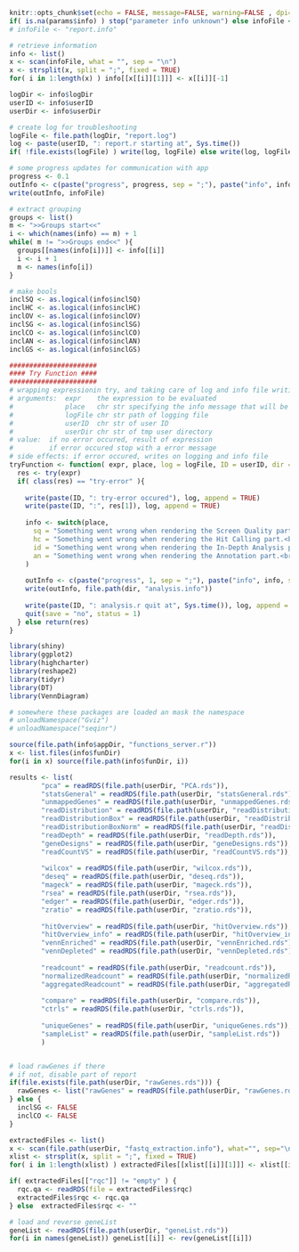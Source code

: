 <!-- 
save as 'init.Rmd'
child of 'report.Rmd'
--> 



<!--info file loading--> 
```r
knitr::opts_chunk$set(echo = FALSE, message=FALSE, warning=FALSE , dpi=200) # out.width='\\maxwidth', 
if( is.na(params$info) ) stop("parameter info unknown") else infoFile <- params$info
# infoFile <- "report.info"

# retrieve information
info <- list()
x <- scan(infoFile, what = "", sep = "\n")
x <- strsplit(x, split = ";", fixed = TRUE)
for( i in 1:length(x) ) info[[x[[i]][1]]] <- x[[i]][-1]

logDir <- info$logDir
userID <- info$userID
userDir <- info$userDir

# create log for troubleshooting
logFile <- file.path(logDir, "report.log")
log <- paste(userID, ": report.r starting at", Sys.time())
if( !file.exists(logFile) ) write(log, logFile) else write(log, logFile, append = TRUE)  

# some progress updates for communication with app
progress <- 0.1
outInfo <- c(paste("progress", progress, sep = ";"), paste("info", info$info, sep = ";"))
write(outInfo, infoFile)

# extract grouping
groups <- list()
m <- ">>Groups start<<"
i <- which(names(info) == m) + 1
while( m != ">>Groups end<<" ){
  groups[[names(info[i])]] <- info[[i]]
  i <- i + 1
  m <- names(info[i])
}

# make bools
inclSQ <- as.logical(info$inclSQ)
inclHC <- as.logical(info$inclHC)
inclOV <- as.logical(info$inclOV)
inclSG <- as.logical(info$inclSG)
inclCO <- as.logical(info$inclCO)
inclAN <- as.logical(info$inclAN)
inclGS <- as.logical(info$inclGS)
```



<!--libraries and functions--> 
```r
######################
#### Try Function ####
######################
# wrapping expressionin try, and taking care of log and info file writing if there was an error
# arguments:  expr    the expression to be evaluated
#             place   chr str specifying the info message that will be shown to user
#             logFile chr str path of logging file
#             userID  chr str of user ID
#             userDir chr str of tmp user directory
# value:  if no error occured, result of expression
#         if error occured stop with a error message
# side effects: if error occured, writes on logging and info file
tryFunction <- function( expr, place, log = logFile, ID = userID, dir = userDir ){
  res <- try(expr)
  if( class(res) == "try-error" ){
    
    write(paste(ID, ": try-error occured"), log, append = TRUE)
    write(paste(ID, ":", res[1]), log, append = TRUE)
    
    info <- switch(place,
      sq = "Something went wrong when rendering the Screen Quality part.<br/>",
      hc = "Something went wrong when rendering the Hit Calling part.<br/>",
      id = "Something went wrong when rendering the In-Depth Analysis part.<br/>",
      an = "Something went wrong when rendering the Annotation part.<br/>"
    )
    
    outInfo <- c(paste("progress", 1, sep = ";"), paste("info", info, sep = ";"))
    write(outInfo, file.path(dir, "analysis.info"))
   
    write(paste(ID, ": analysis.r quit at", Sys.time()), log, append = TRUE)
    quit(save = "no", status = 1)
  } else return(res)
}

library(shiny)
library(ggplot2)
library(highcharter)
library(reshape2)
library(tidyr)
library(DT)
library(VennDiagram)

# somewhere these packages are loaded an mask the namespace
# unloadNamespace("Gviz")
# unloadNamespace("seqinr")

source(file.path(info$appDir, "functions_server.r"))
x <- list.files(info$funDir)
for(i in x) source(file.path(info$funDir, i))
```



<!--read data--> 
```r
results <- list(
        "pca" = readRDS(file.path(userDir, "PCA.rds")),
        "statsGeneral" = readRDS(file.path(userDir, "statsGeneral.rds")),
        "unmappedGenes" = readRDS(file.path(userDir, "unmappedGenes.rds")),
        "readDistribution" = readRDS(file.path(userDir, "readDistribution.rds")),
        "readDistributionBox" = readRDS(file.path(userDir, "readDistributionBox.rds")),
        "readDistributionBoxNorm" = readRDS(file.path(userDir, "readDistributionBoxNorm.rds")),
        "readDepth" = readRDS(file.path(userDir, "readDepth.rds")),
        "geneDesigns" = readRDS(file.path(userDir, "geneDesigns.rds")),
        "readCountVS" = readRDS(file.path(userDir, "readCountVS.rds")),
        
        "wilcox" = readRDS(file.path(userDir, "wilcox.rds")),
        "deseq" = readRDS(file.path(userDir, "deseq.rds")),
        "mageck" = readRDS(file.path(userDir, "mageck.rds")),
        "rsea" = readRDS(file.path(userDir, "rsea.rds")),
        "edger" = readRDS(file.path(userDir, "edger.rds")),
        "zratio" = readRDS(file.path(userDir, "zratio.rds")),
        
        "hitOverview" = readRDS(file.path(userDir, "hitOverview.rds")),
        "hitOverview_info" = readRDS(file.path(userDir, "hitOverview_info.rds")),
        "vennEnriched" = readRDS(file.path(userDir, "vennEnriched.rds")),
        "vennDepleted" = readRDS(file.path(userDir, "vennDepleted.rds")),
                         
        "readcount" = readRDS(file.path(userDir, "readcount.rds")),
        "normalizedReadcount" = readRDS(file.path(userDir, "normalizedReadcount.rds")),
        "aggregatedReadcount" = readRDS(file.path(userDir, "aggregatedReadcount.rds")),
        
        "compare" = readRDS(file.path(userDir, "compare.rds")),
        "ctrls" = readRDS(file.path(userDir, "ctrls.rds")),
        
        "uniqueGenes" = readRDS(file.path(userDir, "uniqueGenes.rds")),
        "sampleList" = readRDS(file.path(userDir, "sampleList.rds"))
        )


# load rawGenes if there
# if not, disable part of report
if(file.exists(file.path(userDir, "rawGenes.rds"))) {
  rawGenes <- list("rawGenes" = readRDS(file.path(userDir, "rawGenes.rds")))
} else {
  inclSG <- FALSE
  inclCO <- FALSE
}

extractedFiles <- list()
x <- scan(file.path(userDir, "fastq_extraction.info"), what="", sep="\n", quiet = TRUE)
xlist <- strsplit(x, split = ";", fixed = TRUE) 
for( i in 1:length(xlist) ) extractedFiles[[xlist[[i]][1]]] <- xlist[[i]][-1]

if( extractedFiles[["rqc"]] != "empty" ) {
  rqc.qa <- readRDS(file = extractedFiles$rqc)
  extractedFiles$rqc <- rqc.qa
} else  extractedFiles$rqc <- ""

# load and reverse geneList
geneList <- readRDS(file.path(userDir, "geneList.rds"))
for(i in names(geneList)) geneList[[i]] <- rev(geneList[[i]])
```









